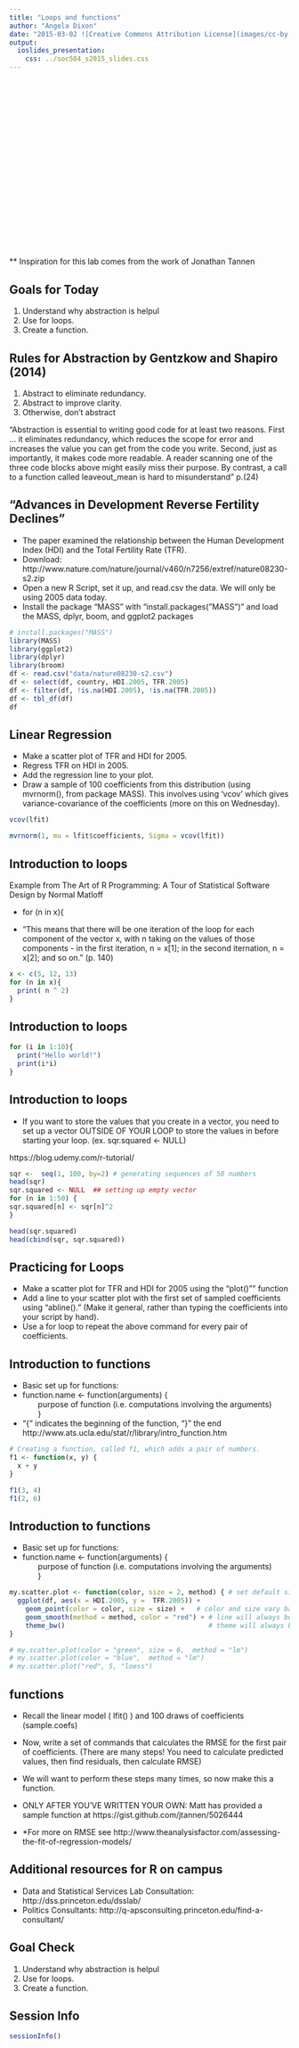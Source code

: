 ```yaml
---
title: "Loops and functions"
author: "Angela Dixon"
date: "2015-03-02 ![Creative Commons Attribution License](images/cc-by.png)"
output: 
  ioslides_presentation:
    css: ../soc504_s2015_slides.css
---
```


## {.smaller}


<br><br> <br> <br> <br><br> <br> <br> <br><br> <br> <br> 
<br> <br><br> <br> <br>    

** Inspiration for this lab comes from the work of Jonathan Tannen 

##  Goals for Today

1. Understand why abstraction is helpul 
2. Use for loops.
3. Create a function.

## Rules for Abstraction by Gentzkow and Shapiro (2014)

1. Abstract to eliminate redundancy.
2. Abstract to improve clarity.
3. Otherwise, don’t abstract

"Abstraction is essential to writing good code for at least two reasons. First ... it eliminates redundancy, which reduces the scope for error and increases the value you can get from the code you write. Second, just as importantly, it makes code more readable. A reader scanning one of the three code blocks above might easily miss their purpose. By contrast, a call to a function called leaveout_mean is hard to misunderstand" p.(24)

## "Advances in Development Reverse Fertility Declines" {.smaller}

- The paper examined the relationship between the Human Development Index (HDI) and the Total Fertility Rate (TFR).    
- Download: http://www.nature.com/nature/journal/v460/n7256/extref/nature08230-s2.zip    
- Open a new R Script, set it up, and read.csv the data. We will only be using 2005 data today.   
- Install the package "MASS" with "install.packages("MASS")" and load the MASS, dplyr, boom, and ggplot2 packages

```r
# install.packages("MASS") 
library(MASS)
library(ggplot2)
library(dplyr)
library(broom)
df <- read.csv("data/nature08230-s2.csv")
df <- select(df, country, HDI.2005, TFR.2005)
df <- filter(df, !is.na(HDI.2005), !is.na(TFR.2005))
df <- tbl_df(df)
df
```


## Linear Regression

- Make a scatter plot of TFR and HDI for 2005.
- Regress TFR on HDI in 2005.
- Add the regression line to your plot.   
- Draw a sample of 100 coefficients from this distribution (using
mvrnorm(), from package MASS). This involves using 'vcov' which gives variance-covariance of the coefficients (more on this on Wednesday).

```r
vcov(lfit)

mvrnorm(1, mu = lfit$coefficients, Sigma = vcov(lfit))

```




## Introduction to loops {.smaller}

Example from The Art of R Programming: A Tour of Statistical Software Design by Normal Matloff  
  
- for (n in x){  
  
- "This means that there will be one iteration of the loop for each component of the vector x, with n taking on the values of those components - in the first iteration, n = x[1]; in the second iternation, n = x[2]; and so on." (p. 140)


```r
x <- c(5, 12, 13)
for (n in x){
  print( n ^ 2)
}

```

## Introduction to loops 

```r
for (i in 1:10){
  print("Hello world!")
  print(i*i)
}

```


## Introduction to loops {.smaller}

- If you want to store the values that you create in a vector, you need to set up a vector OUTSIDE OF YOUR LOOP to store the values in before starting your loop. (ex. sqr.squared <- NULL)    

https://blog.udemy.com/r-tutorial/

```r
sqr <-  seq(1, 100, by=2) # generating sequences of 50 numbers
head(sqr)
sqr.squared <- NULL  ## setting up empty vector
for (n in 1:50) {
sqr.squared[n] <- sqr[n]^2
}

head(sqr.squared)
head(cbind(sqr, sqr.squared))
```


## Practicing for Loops
- Make a scatter plot for TFR and HDI for 2005 using the "plot()"" function 
- Add a line to your scatter plot with the first set of sampled coefficients using "abline()."
(Make it general, rather than typing the coefficients into your script by hand).
- Use a for loop to repeat the above command for every pair of coefficients.

## Introduction to functions {.smaller}
- Basic set up for functions:
- function.name <- function(arguments) {  
&nbsp;&nbsp;&nbsp;&nbsp;&nbsp;&nbsp; purpose of function (i.e. computations involving the arguments)  
&nbsp;&nbsp;&nbsp;&nbsp;&nbsp;&nbsp; }  
- "{" indicates the beginning of the function, "}" the end
http://www.ats.ucla.edu/stat/r/library/intro_function.htm  
```r

# Creating a function, called f1, which adds a pair of numbers.
f1 <- function(x, y) {
  x + y
}

f1(3, 4)
f1(2, 6)
```


## Introduction to functions {.smaller}

- Basic set up for functions:
- function.name <- function(arguments) {  
&nbsp;&nbsp;&nbsp;&nbsp;&nbsp;&nbsp; purpose of function (i.e. computations involving the arguments)  
&nbsp;&nbsp;&nbsp;&nbsp;&nbsp;&nbsp; }  

```r

my.scatter.plot <- function(color, size = 2, method) { # set default size to 2
  ggplot(df, aes(x = HDI.2005, y =  TFR.2005)) + 
    geom_point(color = color, size = size) +   # color and size vary based on inputs
    geom_smooth(method = method, color = "red") + # line will always be red
    theme_bw()                                    # theme will always be bw
}

# my.scatter.plot(color = "green", size = 6,  method = "lm")
# my.scatter.plot(color = "blue",  method = "lm")
# my.scatter.plot("red", 5, "loess")

```

## functions {.smaller}

- Recall the linear model ( lfit() ) and 100 draws of coefficients (sample.coefs)
- Now, write a set of commands that calculates the RMSE for the first pair of coefficients. (There are many steps! You need to calculate predicted values, then find residuals, then calculate RMSE)
- We will want to perform these steps many times, so now make this a function.
- ONLY AFTER YOU'VE WRITTEN YOUR OWN:
Matt has provided a sample function at
https://gist.github.com/jtannen/5026444

- *For more on RMSE see http://www.theanalysisfactor.com/assessing-the-fit-of-regression-models/

## Additional resources for R on campus

- Data and Statistical Services Lab Consultation: http://dss.princeton.edu/dsslab/ 
- Politics Consultants: http://q-apsconsulting.princeton.edu/find-a-consultant/

##  Goal Check 

1. Understand why abstraction is helpul 
2. Use for loops.
3. Create a function.


## Session Info
```r
sessionInfo()
```